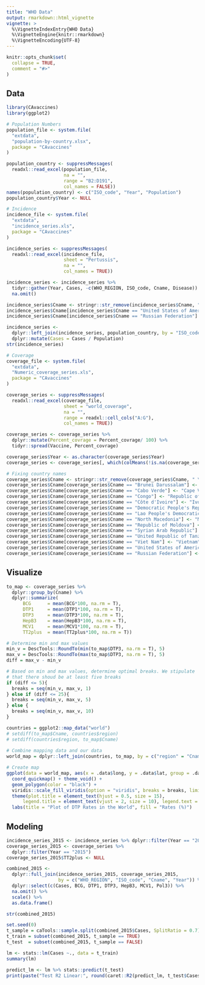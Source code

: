 ```yaml
---
title: "WHO Data"
output: rmarkdown::html_vignette
vignette: >
  %\VignetteIndexEntry{WHO Data}
  %\VignetteEngine{knitr::rmarkdown}
  %\VignetteEncoding{UTF-8}
---
```


```r
knitr::opts_chunk$set(
  collapse = TRUE,
  comment = "#>"
)
```

## Data
```r
library(CAvaccines)
library(ggplot2)
```

```r
# Population Numbers
population_file <- system.file(
  "extdata",
  "population-by-country.xlsx",
  package = "CAvaccines"
)

population_country <- suppressMessages(
  readxl::read_excel(population_file,
                     na = "",
                     range = "B2:D191",
                     col_names = FALSE))
names(population_country) <- c("ISO_code", "Year", "Population")
population_country$Year <- NULL

# Incidence
incidence_file <- system.file(
  "extdata",
  "incidence_series.xls",
  package = "CAvaccines"
)

incidence_series <- suppressMessages(
  readxl::read_excel(incidence_file,
                     sheet = "Pertussis",
                     na = "",
                     col_names = TRUE))

incidence_series <- incidence_series %>% 
  tidyr::gather(Year, Cases, -c(WHO_REGION, ISO_code, Cname, Disease)) %>% 
  na.omit()

incidence_series$Cname <- stringr::str_remove(incidence_series$Cname, " \\(.*\\)")
incidence_series$Cname[incidence_series$Cname == "United States of America"] <- "USA"
incidence_series$Cname[incidence_series$Cname == "Russian Federation"] <- "Russia"

incidence_series <- 
  dplyr::left_join(incidence_series, population_country, by = "ISO_code") %>% 
  dplyr::mutate(Cases = Cases / Population)
str(incidence_series)

# Coverage
coverage_file <- system.file(
  "extdata",
  "Numeric_coverage_series.xls",
  package = "CAvaccines"
)

coverage_series <- suppressMessages(
  readxl::read_excel(coverage_file,
                     sheet = "world_coverage",
                     na = "",
                     range = readxl::cell_cols("A:G"),
                     col_names = TRUE))

coverage_series <- coverage_series %>% 
  dplyr::mutate(Percent_covrage = Percent_covrage/ 100) %>%
  tidyr::spread(Vaccine, Percent_covrage)

coverage_series$Year <- as.character(coverage_series$Year)
coverage_series <- coverage_series[, which(colMeans(!is.na(coverage_series)) > 0.40)]

# Fixing country names
coverage_series$Cname <- stringr::str_remove(coverage_series$Cname, " \\(.*\\)")
coverage_series$Cname[coverage_series$Cname == "Brunei Darussalam"] <- "Brunei"
coverage_series$Cname[coverage_series$Cname == "Cabo Verde"] <- "Cape Verde"
coverage_series$Cname[coverage_series$Cname == "Congo"] <- "Republic of Congo"
coverage_series$Cname[coverage_series$Cname == "Côte d'Ivoire"] <- "Ivory Coast"
coverage_series$Cname[coverage_series$Cname == "Democratic People's Republic of Korea"] <- "North Korea"
coverage_series$Cname[coverage_series$Cname == "Lao People's Democratic Republic"] <- "Laos"
coverage_series$Cname[coverage_series$Cname == "North Macedonia"] <- "Macedonia"
coverage_series$Cname[coverage_series$Cname == "Republic of Moldova"] <- "Moldova"
coverage_series$Cname[coverage_series$Cname == "Syrian Arab Republic"] <- "Syria"
coverage_series$Cname[coverage_series$Cname == "United Republic of Tanzania"] <- "Tanzania"
coverage_series$Cname[coverage_series$Cname == "Viet Nam"] <- "Vietnam"
coverage_series$Cname[coverage_series$Cname == "United States of America"] <- "USA"
coverage_series$Cname[coverage_series$Cname == "Russian Federation"] <- "Russia"
```

## Visualize

```r
to_map <- coverage_series %>% 
  dplyr::group_by(Cname) %>% 
  dplyr::summarize(
      BCG      = mean(BCG*100, na.rm = T),
      DTP1     = mean(DTP1*100, na.rm = T),
      DTP3     = mean(DTP3*100, na.rm = T),
      HepB3    = mean(HepB3*100, na.rm = T),
      MCV1     = mean(MCV1*100, na.rm = T),
      TT2plus  = mean(TT2plus*100, na.rm = T))

# Determine min and max values
min_v = DescTools::RoundTo(min(to_map$DTP3, na.rm = T), 5)
max_v = DescTools::RoundTo(max(to_map$DTP3, na.rm = T), 5)
diff = max_v - min_v

# Based on min and max values, determine optimal breaks. We stipulate
# that there shoud be at least five breaks
if (diff <= 5){
  breaks = seq(min_v, max_v, 1)
} else if (diff <= 25){
  breaks = seq(min_v, max_v, 5)
} else {
  breaks = seq(min_v, max_v, 10)
}

countries = ggplot2::map_data("world")
# setdiff(to_map$Cname, countries$region)
# setdiff(countries$region, to_map$Cname)
  
# Combine mapping data and our data
world_map = dplyr::left_join(countries, to_map, by = c("region" = "Cname"))

# Create map
ggplot(data = world_map, aes(x = .data$long, y = .data$lat, group = .data$group, fill = DTP3)) +
  coord_quickmap() + theme_void() +
  geom_polygon(color = "black") +
  viridis::scale_fill_viridis(option = "viridis", breaks = breaks, limits = c(min_v, max_v)) +
  theme(plot.title = element_text(hjust = 0.5, size = 15),
      legend.title = element_text(vjust = 2, size = 10), legend.text = element_text(size = 10)) +
  labs(title = "Plot of DTP Rates in the World", fill = "Rates (%)")
```

## Modeling

```r
incidence_series_2015 <- incidence_series %>% dplyr::filter(Year == "2015")
coverage_series_2015 <- coverage_series %>% 
  dplyr::filter(Year == "2015")
coverage_series_2015$TT2plus <- NULL

combined_2015 <- 
  dplyr::full_join(incidence_series_2015, coverage_series_2015, 
                   by = c("WHO_REGION", "ISO_code", "Cname", "Year")) %>% 
  dplyr::select(c(Cases, BCG, DTP1, DTP3, HepB3, MCV1, Pol3)) %>% 
  na.omit() %>% 
  scale() %>% 
  as.data.frame()

str(combined_2015)

set.seed(0)
t_sample = caTools::sample.split(combined_2015$Cases, SplitRatio = 0.7)
t_train = subset(combined_2015, t_sample == TRUE)
t_test  = subset(combined_2015, t_sample == FALSE)

lm <- stats::lm(Cases ~., data = t_train)
summary(lm)

predict_lm <- lm %>% stats::predict(t_test)
print(paste("Test R2 Linear:", round(caret::R2(predict_lm, t_test$Cases), 4)))
```

